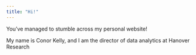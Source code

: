 ```yaml
---
title: "Hi!"
---
```


You've managed to stumble across my personal website!

My name is Conor Kelly, and I am the director of data analytics at Hanover Research 

